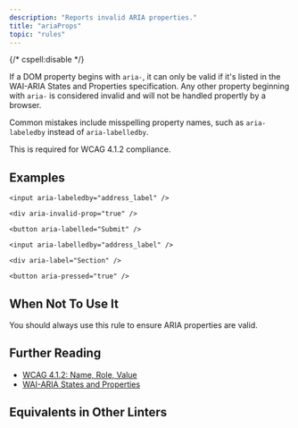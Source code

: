```yaml
---
description: "Reports invalid ARIA properties."
title: "ariaProps"
topic: "rules"
---
```



<RuleSummary plugin="jsx" rule="ariaProps" />

{/* cspell:disable */}

If a DOM property begins with `aria-`, it can only be valid if it's listed in the WAI-ARIA States and Properties specification.
Any other property beginning with `aria-` is considered invalid and will not be handled propertly by a browser.

Common mistakes include misspelling property names, such as `aria-labeledby` instead of `aria-labelledby`.

This is required for WCAG 4.1.2 compliance.

## Examples

<Tabs>
<TabItem label="❌ Incorrect">

```tsx
<input aria-labeledby="address_label" />
```

```tsx
<div aria-invalid-prop="true" />
```

```tsx
<button aria-labelled="Submit" />
```

</TabItem>
<TabItem label="✅ Correct">

```tsx
<input aria-labelledby="address_label" />
```

```tsx
<div aria-label="Section" />
```

```tsx
<button aria-pressed="true" />
```

</TabItem>
</Tabs>

## When Not To Use It

You should always use this rule to ensure ARIA properties are valid.

## Further Reading

- [WCAG 4.1.2: Name, Role, Value](https://www.w3.org/WAI/WCAG21/Understanding/name-role-value)
- [WAI-ARIA States and Properties](https://www.w3.org/TR/wai-aria-1.2/#state_prop_def)

## Equivalents in Other Linters

<RuleEquivalents pluginId="jsx" ruleId="ariaProps" />

